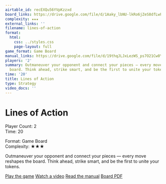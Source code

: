 ```yaml
---
airtable_id: recEXQu56YVpKzzxd
board_links: https://drive.google.com/file/d/1Aaky_lbNU-lkRo6jZeS8dfLwF0e5i6A8/view?usp=drive_link
complexity: ★★★
external_links: ''
filename: lines-of-action
format:
  html:
    css: ../styles.css
    page-layout: full
game_format: Game Board
manual_links: https://drive.google.com/file/d/19thqJLJxLezWS_ps7O21Cw0YSv6rzx0v/view?usp=drive_link
players: '2'
summary: Outmaneuver your opponent and connect your pieces — every move reshapes the
  board. Think ahead, strike smart, and be the first to unite your tokens.
time: '20'
title: Lines of Action
type: Strategy
video_docs: ''
---
```


# Lines of Action

:::{.game-info-box}
:::{.game-stats}
:::{.left-stats}
Player Count: 2  
Time: 20
:::
:::{.right-stats}
Format: Game Board  
Complexity: ★★★
:::
:::
:::

Outmaneuver your opponent and connect your pieces — every move reshapes the board. Think ahead, strike smart, and be the first to unite your tokens.

:::{.game-actions}
<a href="#" class="btn btn-play disabled-button"><i class="fa fa-gamepad"></i> Play the game</a>
<a href="#" class="btn btn-watch disabled-button"><i class="fa fa-video"></i> Watch a video</a>
<a href="https://drive.google.com/file/d/19thqJLJxLezWS_ps7O21Cw0YSv6rzx0v/view?usp=drive_link" class="btn btn-manual"><i class="fa fa-book"></i> Read the manual</a>
<a href="https://drive.google.com/file/d/1Aaky_lbNU-lkRo6jZeS8dfLwF0e5i6A8/view?usp=drive_link" class="btn btn-board"><i class="fa fa-file-pdf"></i> Board PDF</a>
:::